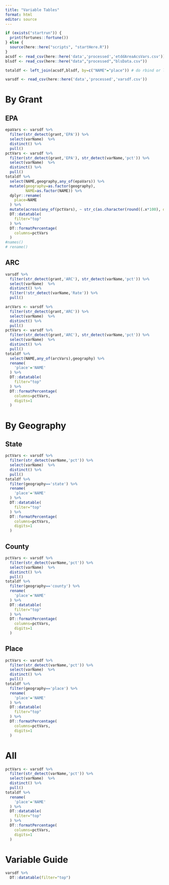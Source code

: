 ```yaml
---
title: "Variable Tables"
format: html
editor: source
---
```


```r

if (exists("startrun")) {
  print(fortunes::fortune())
} else {
  source(here::here("scripts", "startHere.R"))
}
acsdf <- read_csv(here::here('data','processed','etddAreaAcsVars.csv'))
blsdf <- read_csv(here::here("data","processed","blsData.csv"))

totaldf <- left_join(acsdf,blsdf, by=c("NAME"="place")) # do rbind or left join later

varsdf <- read_csv(here::here('data','processed','varsdf.csv'))
```


# By Grant

:::{.panel-tabset}

## EPA

```r
epaVars <- varsdf %>% 
  filter(str_detect(grant,'EPA')) %>% 
  select(varName)  %>% 
  distinct() %>% 
  pull()
pctVars <- varsdf %>% 
  filter(str_detect(grant,'EPA'), str_detect(varName,'pct')) %>% 
  select(varName)  %>% 
  distinct() %>% 
  pull()
totaldf %>% 
  select(NAME,geography,any_of(epaVars)) %>% 
  mutate(geography=as.factor(geography),
         NAME=as.factor(NAME)) %>% 
  dplyr::rename(
    place=NAME
  ) %>%
  mutate(across(any_of(pctVars), ~ str_c(as.character(round((.x*100), digits=1)), '%'))) %>% 
  DT::datatable(
    filter="top"
  ) %>% 
  DT::formatPercentage(
    columns=pctVars
  )
#names()
# rename()
```


## ARC

```r
varsdf %>% 
  filter(str_detect(grant,'ARC'), str_detect(varName,'pct')) %>% 
  select(varName)  %>% 
  distinct() %>% 
  filter(!str_detect(varName,'Rate')) %>% 
  pull()
```


```r
arcVars <- varsdf %>% 
  filter(str_detect(grant,'ARC')) %>% 
  select(varName)  %>% 
  distinct() %>% 
  pull()
pctVars <- varsdf %>% 
  filter(str_detect(grant,'ARC'), str_detect(varName,'pct')) %>% 
  select(varName)  %>% 
  distinct() %>% 
  pull()
totaldf %>% 
  select(NAME,any_of(arcVars),geography) %>% 
  rename(
    'place'='NAME'
  ) %>% 
  DT::datatable(
    filter="top"
  ) %>% 
  DT::formatPercentage(
    columns=pctVars,
    digits=1
  )
```


::::

# By Geography

:::{.panel-tabset}
## State

```r

pctVars <- varsdf %>% 
  filter(str_detect(varName,'pct')) %>% 
  select(varName)  %>% 
  distinct() %>% 
  pull()
totaldf %>% 
  filter(geography=='state') %>% 
  rename(
    'place'='NAME'
  ) %>% 
  DT::datatable(
    filter="top"
  ) %>% 
  DT::formatPercentage(
    columns=pctVars,
    digits=1
  )
```


## County

```r
pctVars <- varsdf %>% 
  filter(str_detect(varName,'pct')) %>% 
  select(varName)  %>% 
  distinct() %>% 
  pull()
totaldf %>% 
  filter(geography=='county') %>% 
  rename(
    'place'='NAME'
  ) %>% 
  DT::datatable(
    filter="top"
  ) %>% 
  DT::formatPercentage(
    columns=pctVars,
    digits=1
  )
```


## Place

```r
pctVars <- varsdf %>% 
  filter(str_detect(varName,'pct')) %>% 
  select(varName)  %>% 
  distinct() %>% 
  pull()
totaldf %>% 
  filter(geography=='place') %>% 
  rename(
    'place'='NAME'
  ) %>% 
  DT::datatable(
    filter="top"
  ) %>% 
  DT::formatPercentage(
    columns=pctVars,
    digits=1
  )
```


::::


# All

```r
pctVars <- varsdf %>% 
  filter(str_detect(varName,'pct')) %>% 
  select(varName)  %>% 
  distinct() %>% 
  pull()
totaldf %>% 
  rename(
    'place'='NAME'
  ) %>% 
  DT::datatable(
    filter="top"
  ) %>% 
  DT::formatPercentage(
    columns=pctVars,
    digits=1
  )
```



# Variable Guide

```r
varsdf %>% 
  DT::datatable(filter="top")
```

```r

```

